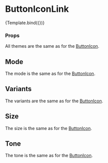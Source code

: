 
<Meta title="Components/Button/ButtonIconLink" component={ButtonIconLink} />

# ButtonIconLink


<Canvas>
  <Story
    name="Default"
    args={{
      href: '#',
      disabled: false,
      mode: Mode.Light,
      variant: ButtonVariant.Solid,
      size: Size.Md,
      tone: Tone.Primary,
      icon: 'Add',
    }}
    argTypes={{
      mode: {
        options: Object.values(Mode),
        control: { type: 'radio' },
      },
      variant: {
        options: Object.values(ButtonVariant),
        control: { type: 'radio' },
      },
      size: {
        options: Object.values(Size),
        control: { type: 'radio' },
      },
      tone: {
        options: Object.values(Tone),
        control: { type: 'select' },
      },
      icon: {
        options: ['Add', 'Info'],
        mapping: { Add: IconAdd, Info: IconInfo },
        control: { type: 'select' },
      },
    }}
  >
    {Template.bind({})}
  </Story>
</Canvas>

### Props

<ArgsTable story="Default" />



All themes are the same as for the [ButtonIcon](/docs/components-button-buttonicon--docs#theme).

## Mode

The mode is the same as for the [ButtonIcon](/docs/components-button-buttonicon--docs#theme).

## Variants

The variants are the same as for the [ButtonIcon](/docs/components-button-buttonicon--docs#theme).

## Size

The size is the same as for the [ButtonIcon](/docs/components-button-buttonicon--docs#theme).

## Tone

The tone is the same as for the [ButtonIcon](/docs/components-button-buttonicon--docs#theme).
